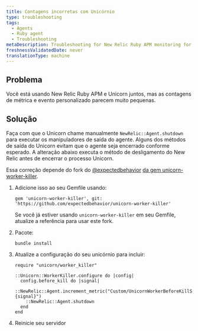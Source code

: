 ```yaml
---
title: Contagens incorretas com Unicórnio
type: troubleshooting
tags:
  - Agents
  - Ruby agent
  - Troubleshooting
metaDescription: Troubleshooting for New Relic Ruby APM monitoring for use of Unicorn when metric and custom event metrics seem too low.
freshnessValidatedDate: never
translationType: machine
---
```


## Problema

Você está usando New Relic Ruby APM e Unicorn juntos, mas as contagens de métrica e evento personalizado parecem muito pequenas.

## Solução

Faça com que o Unicorn chame manualmente `NewRelic::Agent.shutdown` para executar os manipuladores de saída do agente. Alguns dos métodos de saída do Unicorn evitam que o agente seja encerrado conforme esperado. A alteração abaixo executa o método de desligamento do New Relic antes de encerrar o processo Unicorn.

Essa correção depende do fork do [@expectedbehavior](https://github.com/expectedbehavior) [da gem unicorn-worker-killer](https://github.com/expectedbehavior/unicorn-worker-killer).

1. Adicione isso ao seu Gemfile usando:

   ```
   gem 'unicorn-worker-killer', git: 'https://github.com/expectedbehavior/unicorn-worker-killer'
   ```

   Se você já estiver usando `unicorn-worker-killer` em seu Gemfile, atualize a referência para usar este fork.

2. Pacote:

   ```
   bundle install
   ```

3. Atualize a configuração do seu unicórnio para incluir:

   ```
   require "unicorn/worker_killer"

   ::Unicorn::WorkerKiller.configure do |config|
     config.before_kill do |signal|
       ::NewRelic::Agent.increment_metric("Custom/UnicornWorkerBeforeKillSignal/#{signal}")
       ::NewRelic::Agent.shutdown
     end
   end
   ```

4. Reinicie seu servidor
